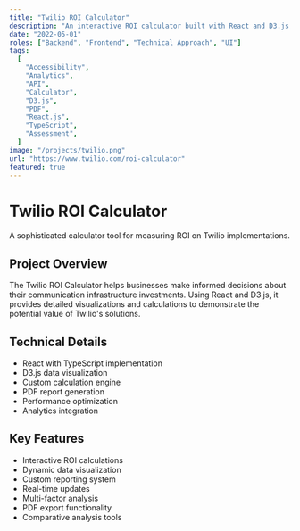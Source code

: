 ```yaml
---
title: "Twilio ROI Calculator"
description: "An interactive ROI calculator built with React and D3.js, helping businesses evaluate their potential return on investment with Twilio's communication solutions."
date: "2022-05-01"
roles: ["Backend", "Frontend", "Technical Approach", "UI"]
tags:
  [
    "Accessibility",
    "Analytics",
    "API",
    "Calculator",
    "D3.js",
    "PDF",
    "React.js",
    "TypeScript",
    "Assessment",
  ]
image: "/projects/twilio.png"
url: "https://www.twilio.com/roi-calculator"
featured: true
---
```


# Twilio ROI Calculator

A sophisticated calculator tool for measuring ROI on Twilio implementations.

## Project Overview

The Twilio ROI Calculator helps businesses make informed decisions about their communication infrastructure investments. Using React and D3.js, it provides detailed visualizations and calculations to demonstrate the potential value of Twilio's solutions.

## Technical Details

- React with TypeScript implementation
- D3.js data visualization
- Custom calculation engine
- PDF report generation
- Performance optimization
- Analytics integration

## Key Features

- Interactive ROI calculations
- Dynamic data visualization
- Custom reporting system
- Real-time updates
- Multi-factor analysis
- PDF export functionality
- Comparative analysis tools
